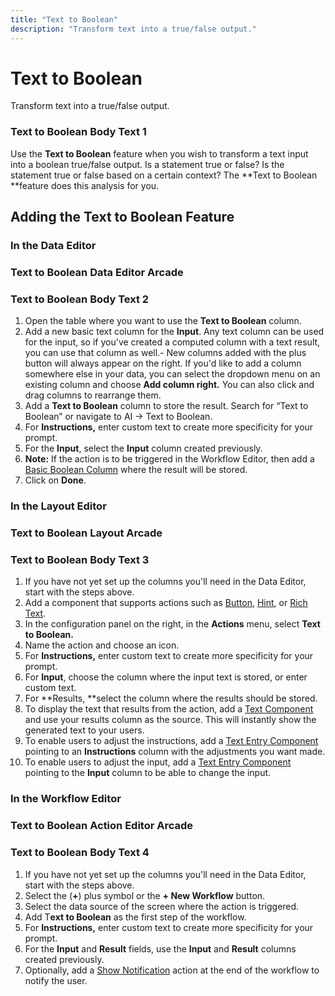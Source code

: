 ```yaml
---
title: "Text to Boolean"
description: "Transform text into a true/false output."
---
```


# Text to Boolean

Transform text into a true/false output.

### Text to Boolean Body Text 1

Use the **Text to Boolean** feature when you wish to transform a text input into a boolean true/false output. Is a statement true or false? Is the statement true or false based on a certain context? The **Text to Boolean **feature does this analysis for you. 

## Adding the Text to Boolean Feature

### In the Data Editor



### Text to Boolean Data Editor Arcade

### Text to Boolean Body Text 2

1. Open the table where you want to use the **Text to Boolean** column.
2. Add a new basic text column for the **Input**. Any text column can be used for the input, so if you've created a computed column with a text result, you can use that column as well.- New columns added with the plus button will always appear on the right. If you'd like to add a column somewhere else in your data, you can select the dropdown menu on an existing column and choose **Add column right.** You can also click and drag columns to rearrange them.
3. Add a **Text to Boolean** column to store the result. Search for “Text to Boolean” or navigate to AI → Text to Boolean. 
4. For **Instructions,** enter custom text to create more specificity for your prompt.
5. For the **Input**, select the **Input** column created previously.
6. **Note:** If the action is to be triggered in the Workflow Editor, then add a [Basic Boolean Column](/getting-started/introduction-to-the-data-editor/basic-columns) where the result will be stored.
7. Click on **Done**.

### In the Layout Editor



### Text to Boolean Layout Arcade

### Text to Boolean Body Text 3

1. If you have not yet set up the columns you'll need in the Data Editor, start with the steps above.
2. Add a component that supports actions such as [Button](/essentials/components/button), [Hint](essentials/components/hint), or [Rich Text](/essentials/components/rich-text). 
3. In the configuration panel on the right, in the **Actions** menu, select **Text to Boolean.**
4. Name the action and choose an icon.
5. For **Instructions,** enter custom text to create more specificity for your prompt.
6. For **Input**, choose the column where the input text is stored, or enter custom text. 
7. For **Results, **select the column where the results should be stored. 
8. To display the text that results from the action, add a [Text Component](/essentials/components/text) and use your results column as the source. This will instantly show the generated text to your users. 
9. To enable users to adjust the instructions, add a [Text Entry Component](/essentials/components/entry) pointing to an **Instructions** column with the adjustments you want made.
10. To enable users to adjust the input, add a [Text Entry Component](/essentials/components/entry) pointing to the **Input** column to be able to change the input.

### In the Workflow Editor



### Text to Boolean Action Editor Arcade

### Text to Boolean Body Text 4

1. If you have not yet set up the columns you'll need in the Data Editor, start with the steps above.
2. Select the (**+**) plus symbol or the **+ New Workflow** button.
3. Select the data source of the screen where the action is triggered.
4. Add T**ext to Boolean** as the first step of the workflow.
5. For **Instructions,** enter custom text to create more specificity for your prompt.
6. For the **Input** and **Result** fields, use the **Input** and **Result** columns created previously.
7. Optionally, add a [Show Notification](/automation/actions/show-notification) action at the end of the workflow to notify the user.




